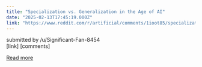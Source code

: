 ```yaml
---
title: "Specialization vs. Generalization in the Age of AI"
date: "2025-02-13T17:45:19.000Z"
link: "https://www.reddit.com/r/artificial/comments/1ioot85/specialization_vs_generalization_in_the_age_of_ai/"
---
```


submitted by    /u/Significant-Fan-8454  
 [link]   [comments]

[Read more](https://www.reddit.com/r/artificial/comments/1ioot85/specialization_vs_generalization_in_the_age_of_ai/)
